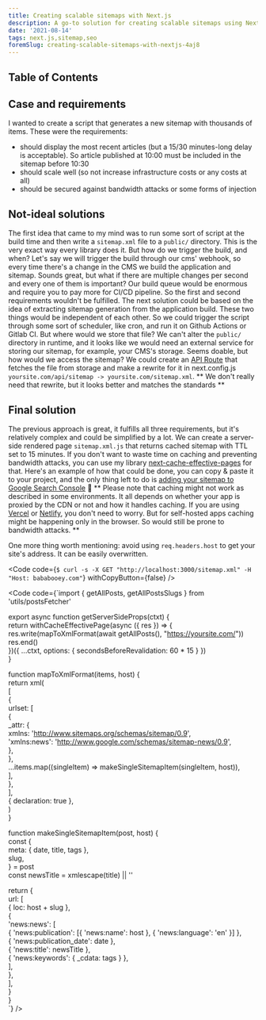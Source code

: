 ```yaml
---
title: Creating scalable sitemaps with Next.js
description: A go-to solution for creating scalable sitemaps using Next.js with minimal effort and costs
date: '2021-08-14'
tags: next.js,sitemap,seo
foremSlug: creating-scalable-sitemaps-with-nextjs-4aj8
---
```


## Table of Contents

## Case and requirements

I wanted to create a script that generates a new sitemap with thousands of items. These were the requirements:
- should display the most recent articles (but a 15/30 minutes-long delay is acceptable). So article published at 10:00 must be included in the sitemap before 10:30
- should scale well (so not increase infrastructure costs or any costs at all)
- should be secured against bandwidth attacks or some forms of injection

## Not-ideal solutions

The first idea that came to my mind was to run some sort of script at the build time and then write a `sitemap.xml` file to a `public/` directory. This is the very exact way every library does it. But how do we trigger the build, and when?
Let's say we will trigger the build through our cms' webhook, so every time there's a change in the CMS we build the application and sitemap. Sounds great, but what if there are multiple changes per second and every one of them is important? Our build queue would be enormous and require you to pay more for CI/CD pipeline. So the first and second requirements wouldn't be fulfilled.
The next solution could be based on the idea of extracting sitemap generation from the application build. These two things would be independent of each other. So we could trigger the script through some sort of scheduler, like cron, and run it on Github Actions or Gitlab CI. But where would we store that file? We can't alter the `public/` directory in runtime, and it looks like we would need an external service for storing our sitemap, for example, your CMS's storage.
Seems doable, but how would we access the sitemap? We could create an [API Route](https://nextjs.org/docs/api-routes/introduction) that fetches the file from storage and make a rewrite for it in next.config.js `yoursite.com/api/sitemap -> yoursite.com/sitemap.xml`.
** We don't really need that rewrite, but it looks better and matches the standards **

## Final solution

The previous approach is great, it fulfills all three requirements, but it's relatively complex and could be simplified by a lot. We can create a server-side rendered page `sitemap.xml.js` that returns cached sitemap with TTL set to 15 minutes. If you don't want to waste time on caching and preventing bandwidth attacks, you can use my library [next-cache-effective-pages](https://github.com/bmstefanski/next-cache-effective-pages) for that.
Here's an example of how that could be done, you can copy & paste it to your project, and the only thing left to do is [adding your sitemap to Google Search Console](https://developers.google.com/search/docs/advanced/sitemaps/build-sitemap#addsitemap) 🤠
** Please note that caching might not work as described in some environments. It all depends on whether your app is proxied by the CDN or not and how it handles caching. If you are using [Vercel](https://vercel.com/docs/edge-network/caching) or [Netlify](https://www.netlify.com/products/edge/), you don't need to worry. But for self-hosted apps caching might be happening only in the browser. So would still be prone to bandwidth attacks. **

One more thing worth mentioning: avoid using `req.headers.host` to get your site's address. It can be easily overwritten.

<Code code={`$ curl -s -X GET "http://localhost:3000/sitemap.xml" -H "Host: bababooey.com"`} withCopyButton={false} />

<Code code={`import { getAllPosts, getAllPostsSlugs } from 'utils/postsFetcher'  
  
  
export async function getServerSideProps(ctxt) {  
  return withCacheEffectivePage(async ({ res }) => {  
    res.write(mapToXmlFormat(await getAllPosts(), "https://yoursite.com/"))  
    res.end()  
  })({ ...ctxt, options: { secondsBeforeRevalidation: 60 * 15 } })  
}  
  
function mapToXmlFormat(items, host) {  
  return xml(  
    [  
      {  
        urlset: [  
          {  
            _attr: {  
              xmlns: 'http://www.sitemaps.org/schemas/sitemap/0.9',  
              'xmlns:news': 'http://www.google.com/schemas/sitemap-news/0.9',  
            },  
          },  
          ...items.map((singleItem) => makeSingleSitemapItem(singleItem, host)),  
        ],  
      },  
    ],  
    { declaration: true },  
  )  
}  
  
function makeSingleSitemapItem(post, host) {  
  const {  
    meta: { date, title, tags },  
    slug,  
  } = post  
  const newsTitle = xmlescape(title) || ''  
  
  return {  
    url: [  
      { loc: host + slug },  
      {  
        'news:news': [  
          { 'news:publication': [{ 'news:name': host }, { 'news:language': 'en' }] },  
          { 'news:publication_date': date },  
          { 'news:title': newsTitle },  
          { 'news:keywords': { _cdata: tags } },  
        ],  
      },  
    ],  
  }  
}  
`} />
